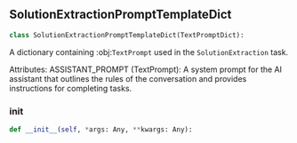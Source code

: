 <a id="camel.prompts.solution_extraction"></a>

<a id="camel.prompts.solution_extraction.SolutionExtractionPromptTemplateDict"></a>

## SolutionExtractionPromptTemplateDict

```python
class SolutionExtractionPromptTemplateDict(TextPromptDict):
```

A dictionary containing :obj:`TextPrompt` used in the `SolutionExtraction`
task.

Attributes:
ASSISTANT_PROMPT (TextPrompt): A system prompt for the AI assistant
that outlines the rules of the conversation and provides
instructions for completing tasks.

<a id="camel.prompts.solution_extraction.SolutionExtractionPromptTemplateDict.__init__"></a>

### __init__

```python
def __init__(self, *args: Any, **kwargs: Any):
```
